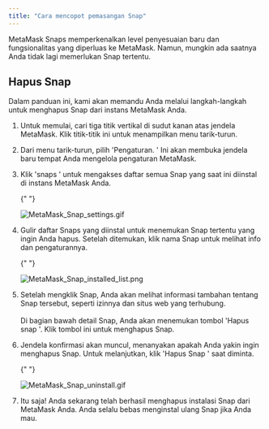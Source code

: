 ```yaml
---
title: "Cara mencopot pemasangan Snap"
---
```


MetaMask Snaps memperkenalkan level penyesuaian baru dan fungsionalitas yang diperluas ke MetaMask. Namun, mungkin ada saatnya Anda tidak lagi memerlukan Snap tertentu.

## Hapus Snap

Dalam panduan ini, kami akan memandu Anda melalui langkah-langkah untuk menghapus Snap dari instans MetaMask Anda.

1. Untuk memulai, cari tiga titik vertikal di sudut kanan atas jendela MetaMask. Klik titik-titik ini untuk menampilkan menu tarik-turun.

2. Dari menu tarik-turun, pilih 'Pengaturan. ' Ini akan membuka jendela baru tempat Anda mengelola pengaturan MetaMask.

3. Klik 'snaps ' untuk mengakses daftar semua Snap yang saat ini diinstal di instans MetaMask Anda.

   {" "}

   <div class="center-container">
     <div class="img-small">
       <img
         src={
           require("../../../../../img/metamask-snaps/how-do-snap-permissions-work/MetaMask_Snap_settings.gif")
             .default
         }
         alt="MetaMask_Snap_settings.gif"
       />
     </div>
   </div>

4. Gulir daftar Snaps yang diinstal untuk menemukan Snap tertentu yang ingin Anda hapus. Setelah ditemukan, klik nama Snap untuk melihat info dan pengaturannya.

   {" "}

   <div class="center-container">
     <div class="img-small">
       <img
         src={
           require("../../../../../img/metamask-snaps/how-do-snap-permissions-work/MetaMask_Snap_installed_list.png")
             .default
         }
         alt="MetaMask_Snap_installed_list.png"
       />
     </div>
   </div>

5. Setelah mengklik Snap, Anda akan melihat informasi tambahan tentang Snap tersebut, seperti izinnya dan situs web yang terhubung.\
   \
   Di bagian bawah detail Snap, Anda akan menemukan tombol 'Hapus snap '. Klik tombol ini untuk menghapus Snap.

6. Jendela konfirmasi akan muncul, menanyakan apakah Anda yakin ingin menghapus Snap. Untuk melanjutkan, klik 'Hapus Snap ' saat diminta.

   {" "}

   <div class="center-container">
     <div class="img-small">
       <img
         src={
           require("../../../../../img/metamask-snaps/how-to-uninstall-a-snap/MetaMask_Snap_uninstall.gif")
             .default
         }
         alt="MetaMask_Snap_uninstall.gif"
       />
     </div>
   </div>

7. Itu saja! Anda sekarang telah berhasil menghapus instalasi Snap dari MetaMask Anda. Anda selalu bebas menginstal ulang Snap jika Anda mau.

